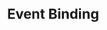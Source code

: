 ---
id: "angular_tf_easy_011"
questionType: "TRUE_FALSE"
title: "Event Binding"
statement: "Angular uses (event) syntax to bind events."
difficulty: "EASY"
category: "Angular"
correctAnswer: true
explanation: "Parentheses are used for event binding in Angular templates."
---